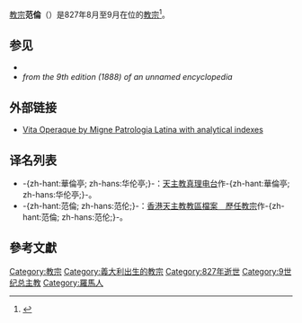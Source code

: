 {{expand language|1=en|time=2019-10-03T12:55:58+00:00}}
{{Refimprove|time=2019-10-03T12:53:01+00:00}}
{{NoteTA
|G1=Popes
}}
{{Infobox Christian leader
|type             = Pope
| honorific-prefix = 教宗
|name=范倫<br />Valentinus PP.
|image=[[File:100-Valentine.jpg|250px]]
|caption = 位於[[城外聖保祿大殿|城外聖保祿大殿]]的教宗范倫圖像
|title = [[羅馬主教|羅馬主教]]
|birth_name=（不詳）
|term_start=827年8月
|term_end=827年9月
|predecessor=[[教宗恩仁二世|教宗恩仁二世]]
|successor=[[教宗额我略四世|教宗额我略四世]]
|birth_date=800年
|birth_place=[[意大利|意大利]][[罗马|罗马]]
|death_date={{death date|827|9|16|mf=y}}|
|death_place=（地點不詳）
}}
{{infobox popestyles
|dipstyle = 教宗閣下
|offstyle = 教宗閣下
|relstyle = 聖父
|deathstyle=（无）
}}

[[教宗|教宗]]'''范倫'''（{{lang-la|Valentinus PP.}}）是827年8月至9月在位的[[教宗|教宗]]<ref>{{cite web |title=Pontiffs |url=https://w2.vatican.va/content/vatican/en/holy-father.index.html |publisher=Holy See |accessdate=2019-09-09 |archiveurl=https://web.archive.org/web/20190909162143/https://w2.vatican.va/content/vatican/en/holy-father.index.html |archivedate=2019-09-09 |language=en}}</ref>。

==参见==
* {{ws|"[[s:Catholic_Encyclopedia_(1913)/Pope_Valentine|Pope Valentine]]" in the 1913 ''Catholic Encyclopedia''}}
*''from the 9th edition (1888) of an unnamed encyclopedia''

==外部链接==
*[http://www.documentacatholicaomnia.eu/01_01_0827-0827-_Valentinus.html Vita Operaque by Migne Patrologia Latina with analytical indexes] {{Wayback|url=http://www.documentacatholicaomnia.eu/01_01_0827-0827-_Valentinus.html |date=20091002115613 }}

==译名列表==
*-{zh-hant:華倫亭; zh-hans:华伦亭;}-：[http://tianzhu.org/tw/tz_prg_vol.php?prg_id=72&parent=&vol_id=1975&page=10&show=90 天主教真理电台]作-{zh-hant:華倫亭; zh-hans:华伦亭;}-。
*-{zh-hant:范倫; zh-hans:范伦;}-：[https://web.archive.org/web/20051023073732/http://archives.catholic.org.hk/popes/index.htm 香港天主教教區檔案　歷任教宗]作-{zh-hant:范倫; zh-hans:范伦;}-。

== 參考文獻 ==
{{reflist}}

{{教宗|[[教宗安日纳二世|教宗恩仁二世]]|[[教宗额我略四世|教宗额我略四世]]|827年8月－827年9月}}
{{Popes}}
{{Catholicism}} 
{{History of the Roman Catholic Church}}
{{Authority control}}
{{DEFAULTSORT:Valentine}}

[[Category:教宗|Category:教宗]]
[[Category:義大利出生的教宗|Category:義大利出生的教宗]]
[[Category:827年逝世|Category:827年逝世]]
[[Category:9世纪总主教|Category:9世纪总主教]]
[[Category:羅馬人|Category:羅馬人]]
